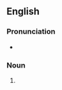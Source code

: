 ==English==

===Pronunciation===
* {{rhymes|aɪz|lang=en}}

===Noun===
{{head|en|noun form}}

# {{plural of|high|lang=en}}